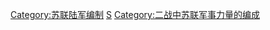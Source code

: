 [[Category:苏联陆军编制|Category:苏联陆军编制]]
[[Category:各国的集团军群与方面军|S]]
[[Category:二战中苏联军事力量的编成|Category:二战中苏联军事力量的编成]]